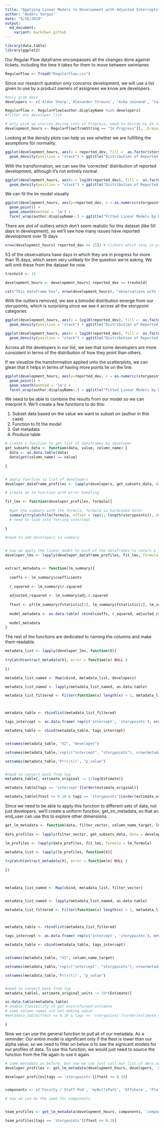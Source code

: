 ---
title: "Applying Linear Models to Development with Adjusted Intercepts"
author: "Anders Vargas"
date: "9/16/2020"
output:
  md_document:
    variant: markdown_github
---

```{r setup, message=FALSE}
library(data.table)
library(ggplot2)
```

Our Regular Flow dataframe encompasses all the changes done against tickets, including the time it takes for them to move between swimlanes  
```{r getdata}
RegularFlow <- fread("RegularFlow.csv")
```

Since our research question only concerns development, we will use a list given to use by a product owners of assignees we know are developers.
```{r prepare data}
#only grab devs
developers <- c('Alden Sharp','Alexander Strauss', 'Asha Jainand', 'Carson Ferraro', 'Jon Schipani', 'Jose Jarquin', 'Juan Altamonte', 'Pamela Bulu', 'Pedro Ortiz Rodriguez', 'Thapani Saweangsri', 'Vimal Kumar Sekar', 'Walker Carr')

RegularFlow <- RegularFlow[author.displayName %in% developers]
#filter onn developer list

# only pick up stories moving into in Progress, need to divide by 24 to get days, aggregate on ticket and other information
development_hours <- RegularFlow[fromString == "In Progress"][, .(reported_dev = sum(diff_hours)/24), by = .(sprint_name, storypoints, current_issue_type, author.displayName, component, issues.key)]
```


Looking at the density plots can help us see whether we are fulfilling the asumptions for normality.
```{r density original}
ggplot(development_hours, aes(x = reported_dev, fill =  as.factor(storypoints))) +
  geom_density(position = "stack") + ggtitle("Distribution of Reported Development by Storypoints (Stacked)")

```


With the transformation, we can see the 'corrected' distribution of reported development, although it's not entirely normal.
```{r density transformed}

ggplot(development_hours, aes(x = log10(reported_dev), fill =  as.factor(storypoints))) +
  geom_density(position = "stack") + ggtitle("Distribution of Reported Development by Storypoints (Stacked and Log Transform)")

```

We can fit the lm model visually 
```{r scatterplots by dev}
ggplot(development_hours, aes(y=reported_dev, x = as.numeric(storypoints), color = storypoints)) +
  geom_point() + 
  geom_smooth(method = 'lm') +
  facet_wrap(author.displayName~.) + ggtitle("Fitted Linear Models by Developer")
```


There are alot of outliers which don't seem realistic for this dataset (like 50 days in development), so we'll see how many issues have reported development over 15 days
```{r outliers}
nrow(development_hours[ reported_dev >= 15]) # tickets which stay in progress for more than 15 days will not be considered
```



53 of the observations have days in which they are in progress for more than 15 days, which seem very unlikely for the question we're asking. We will omit these from the dataset for now.

```{r treshold}

treshold <- 15

development_hours <- development_hours[ reported_dev <= treshold]

cat("This dataframe has", nrow(development_hours), "observations with ticket which stayed in progress for more than", treshold, "days removed.")
```

With the outliers removed, we see a bimodal distribution emerge from our storypoints, which is surprising since we see it across all the storypoint categories
```{r message=FALSE, warning=FALSE}
ggplot(development_hours, aes(x = log10(reported_dev), fill =  as.factor(storypoints))) +
  geom_density(position = "stack") + ggtitle("Distribution of Reported Development by Storypoints (Stacked and Log Transform)")
```


```{r stacked density by developer, message=FALSE, warning=FALSE}
ggplot(development_hours, aes(x = log10(reported_dev), fill =  as.factor(storypoints))) +
  geom_density(position = "stack") + ggtitle("Distribution of Reported Development by Storypoints (Stacked and Log Transform)") + facet_wrap(author.displayName~.)
```

Across all the developers in our list, we see that some developers are more consistent in terms of the distribution of how they point than others.

If we visualize the transformation applied unto the scatterplots, we can glean that it helps in terms of having more points lie on the line. 
```{r scatterplot transformations, message=FALSE, warning=FALSE}
ggplot(development_hours, aes(y=reported_dev, x = as.numeric(storypoints), color = storypoints)) +
  geom_point() + 
  geom_smooth(method = 'lm') +
  facet_wrap(author.displayName~.) + ggtitle("Fitted Linear Models by Developer")
```

We need to be able to combine the results from our model so we can interpret it. We'll create a few functions to do this: 

1) Subset data based on the value we want to subset on (author in this case)
2) Function to fit the model
3) Get metadata
4) Produce table

```{r, subset data modeling functions}

# create a function to get list of dataframes by developer 
get_subsets_data <- function(data, value, column_name) {
  data <- as.data.table(data)
  data[get(column_name) == value]
  
}


# apply function to list of developers
developer_dataframe_profiles <- lapply(developers, get_subsets_data, data = development_hours, column_name = 'author.displayName')

# create an lm function with error handling

fit_lms <- function(developer_profiles, formula){
  
  #get the summary with the formula, formula is hardcoded here!
  summary(tryCatch(lm(formula, offset = rep(1, length(storypoints)), data = developer_profiles), error = function(e) NULL )) # fit the model
  # need to look into forcing intercept
  
}

#need to add developers to summary


# now we apply the linear model to each of the dataframes to return a list of lms
developer_lms <- lapply(developer_dataframe_profiles, fit_lms, formula = log10(reported_dev) ~ storypoints)


extract_metadata <- function(lm_summary){
    
  coeffs <- lm_summary$coefficients
  
  r_squared <- lm_summary$r.squared
  
  adjusted_rsquared <- lm_summary$adj.r.squared
  
  ftest <- pf(lm_summary$fstatistic[1], lm_summary$fstatistic[2], lm_summary$fstatistic[3], lower.tail = FALSE)
  
  model_metadata <- as.data.table( cbind(coeffs, r_squared, adjusted_rsquared, ftest))
  
  model_metadata
}

```

The rest of the functions are dedicated to naming the columns and make them readable.
``` {r, cleaning up table}
metadata_list <- lapply(developer_lms, function(X){
  
tryCatch(extract_metadata(X), error = function(e) NULL )
  
})

metadata_list_named <- Map(cbind, metadata_list, developers)

metadata_list_named <- lapply(metadata_list_named, as.data.table)

metadata_list_filtered <- Filter(function(x) length(x) > 1, metadata_list_named)



metadata_table <- rbindlist(metadata_list_filtered)

tags_intercept <- as.data.frame( rep(c('intercept', 'storypoints'), nrow(metadata_table)/2 ))

metadata_table <- cbind(metadata_table, tags_intercept)


setnames(metadata_table, "V2", "developer")

setnames(metadata_table,'rep(c("intercept", "storypoints"), nrow(metadata_table)/2)', 'tags')

setnames(metadata_table,'Pr(>|t|)', "p_value")


#need to convert back from log
metadata_table[, estimate_original := 1/log(Estimate)]

metadata_table[tags == 'intercept'][order(estimate_original)]

metadata_table[ftest <= 0.10 & tags == 'storypoints'][order(estimate_original)]

```

Since we need to be able to apply this function to different sets of data, not just developers, we'll create a uniform function, get_lm_metadata, so that an end_user can use this to explore other dimensions.
```{r, general function}


get_lm_metadata <- function(data, filter_vector, column_name_target, lm_formula) {
  
data_profiles <- lapply(filter_vector, get_subsets_data, data = development_hours, column_name = column_name_target)

lm_profiles <- lapply(data_profiles, fit_lms, formula = lm_formula)

metadata_list <- lapply(lm_profiles, function(X){
  
tryCatch(extract_metadata(X), error = function(e) NULL )
  
})
  


metadata_list_named <- Map(cbind, metadata_list, filter_vector)


metadata_list_named <- lapply(metadata_list_named, as.data.table)

metadata_list_filtered <- Filter(function(x) length(x) > 1, metadata_list_named)



metadata_table <- rbindlist(metadata_list_filtered)

tags_intercept <- as.data.frame( rep(c('intercept', 'storypoints'), nrow(metadata_table)/2 ))

metadata_table <- cbind(metadata_table, tags_intercept)


setnames(metadata_table, "V2", column_name_target)

setnames(metadata_table,'rep(c("intercept", "storypoints"), nrow(metadata_table)/2)', 'tags')

setnames(metadata_table,'Pr(>|t|)', "p_value")


#need to convert back from log
metadata_table[, estimate_original_units := 10*(Estimate)]

as.data.table(metadata_table)
# enable flexibility to get unstraformed estimate
# some column names are not making sense
#metadata_table[ftest <= 0.10 & tags == 'storypoints'][order(estimate_original)]

}
```


Now we can use the general function to pull all of our metadata. As a reminder: Our entire model is significant only if the ftest is lower than our alpha value, so we need to filter on below α to see the signicant models for our profiles of data. To use this function, we would just need to source the function from the file again to use it again.
```{r, unified function}

# same metadata as before, but now we can just call our list of devs and the target column to get our metadata 
developer_profiles <- get_lm_metadata(development_hours, developers, 'author.displayName', lm_formula =  log10(reported_dev) ~ storypoints)

developer_profiles[tags == 'storypoints'][ftest <= 0.10]


components <- c('Faculty / Staff Pod', 'myBullsPath', 'Offshore', 'Platform', 'ReturntoCampus', 'Student Value')

# now we can do the same for components


team_profiles <- get_lm_metadata(development_hours, components, 'component', lm_formula =  log10(reported_dev) ~ storypoints)

team_profiles[tags == 'storypoints'][ftest <= 0.10]

```



